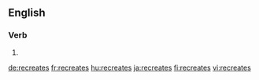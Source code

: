 {{also|recréâtes|re-creates}}
==English==

===Verb===
{{head|en|verb form}}

# {{en-third-person singular of|recreate}}

[[de:recreates]]
[[fr:recreates]]
[[hu:recreates]]
[[ja:recreates]]
[[fi:recreates]]
[[vi:recreates]]